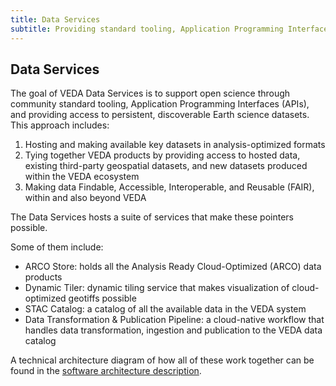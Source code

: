 ```yaml
---
title: Data Services
subtitle: Providing standard tooling, Application Programming Interfaces (APIs), and access to persistent, discoverable Earth science datasets
---
```


## Data Services

The goal of VEDA Data Services is to support open science through community standard tooling, Application Programming Interfaces (APIs), and providing access to persistent, discoverable Earth science datasets. This approach includes:

1. Hosting and making available key datasets in analysis-optimized formats
2. Tying together VEDA products by providing access to hosted data, existing third-party geospatial datasets, and new datasets produced within the VEDA ecosystem
4. Making data Findable, Accessible, Interoperable, and Reusable (FAIR), within and also beyond VEDA

The Data Services hosts a suite of services that make these pointers possible.

Some of them include:

* ARCO Store: holds all the Analysis Ready Cloud-Optimized (ARCO) data products
* Dynamic Tiler: dynamic tiling service that makes visualization of cloud-optimized geotiffs possible
* STAC Catalog: a catalog of all the available data in the VEDA system
* Data Transformation & Publication Pipeline: a cloud-native workflow that handles data transformation, ingestion and publication to the VEDA data catalog

A technical architecture diagram of how all of these work together can be found in the [software architecture description](/open-source-ecosystem/architecture.qmd).